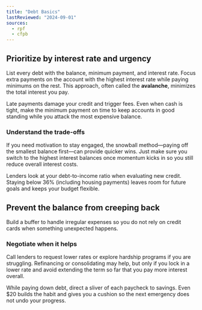 ```yaml
---
title: "Debt Basics"
lastReviewed: "2024-09-01"
sources:
  - rpf
  - cfpb
---
```


## Prioritize by interest rate and urgency

List every debt with the balance, minimum payment, and interest rate. Focus extra payments on the account with the
highest interest rate while paying minimums on the rest. This approach, often called the **avalanche**, minimizes the
total interest you pay.

<Callout variant="warning" title="Stay current on every account">
  Late payments damage your credit and trigger fees. Even when cash is tight, make the minimum payment on time to keep
  accounts in good standing while you attack the most expensive balance.
</Callout>

### Understand the trade-offs

If you need motivation to stay engaged, the snowball method—paying off the smallest balance first—can provide quicker
wins. Just make sure you switch to the highest interest balances once momentum kicks in so you still reduce overall
interest costs.

<RuleOfThumb title="Keep debt payments under 36% of gross income">
  Lenders look at your debt-to-income ratio when evaluating new credit. Staying below 36% (including housing payments)
  leaves room for future goals and keeps your budget flexible.
</RuleOfThumb>

## Prevent the balance from creeping back

Build a buffer to handle irregular expenses so you do not rely on credit cards when something unexpected happens.

### Negotiate when it helps

Call lenders to request lower rates or explore hardship programs if you are struggling. Refinancing or consolidating may
help, but only if you lock in a lower rate and avoid extending the term so far that you pay more interest overall.

<Callout variant="success" title="Keep future you in the plan">
  While paying down debt, direct a sliver of each paycheck to savings. Even $20 builds the habit and gives you a cushion
  so the next emergency does not undo your progress.
</Callout>
